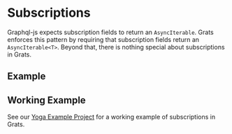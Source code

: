 
# Subscriptions

Graphql-js expects subscription fields to return an `AsyncIterable`. Grats enforces this pattern by requiring that subscription fields return an `AsyncIterable<T>`. Beyond that, there is nothing special about subscriptions in Grats.

## Example

<GratsCode mode="both" out={SubscriptionExample} />

## Working Example

See our [Yoga Example Project](../05-examples/04-yoga.md) for a working example of subscriptions in Grats.
